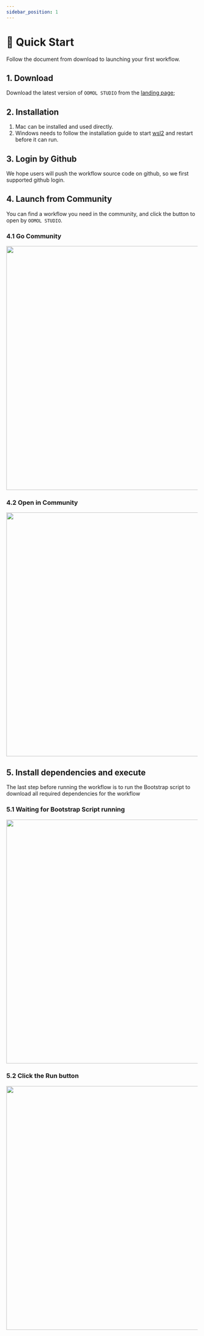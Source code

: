 ```yaml
---
sidebar_position: 1
---
```





# 🚀 Quick Start

Follow the document from download to launching your first workflow.

## 1. Download

Download the latest version of `OOMOL STUDIO` from the [landing page](https://oomol.com);

## 2. Installation

1. Mac can be installed and used directly.
2. Windows needs to follow the installation guide to start [wsl2](https://www.youtube.com/watch?v=MrZolfGm8Zk) and restart before it can run.

## 3. Login by Github

We hope users will push the workflow source code on github, so we first supported github login.

## 4. Launch from Community

You can find a workflow you need in the community, and click the button to open by `OOMOL STUDIO`.

### 4.1 Go Community

<img src={community} width="640" />


### 4.2 Open in Community

<img src={open_community} width="640" />

## 5. Install dependencies and execute

The last step before running the workflow is to run the Bootstrap script to download all required dependencies for the workflow

### 5.1 Waiting for Bootstrap Script running

<img src={container_log} width="640" />

### 5.2 Click the Run button

<img src={run_btn} width="640" />